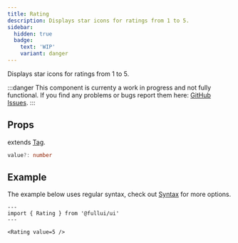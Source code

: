 ```yaml
---
title: Rating
description: Displays star icons for ratings from 1 to 5.
sidebar: 
  hidden: true
  badge:
    text: 'WIP'
    variant: danger
---
```


Displays star icons for ratings from 1 to 5.

:::danger
This component is currenty a work in progress and not fully functional. 
If you find any problems or bugs report them here: [GitHub Issues](https://github.com/fullui/ui/issues).
:::

## Props
extends [Tag](/utility/tag).
```ts
value?: number
```

## Example
The example below uses regular syntax, check out [Syntax](/overview/components) for more options.

```astro live
---
import { Rating } from '@fullui/ui'
---

<Rating value=5 />
```
